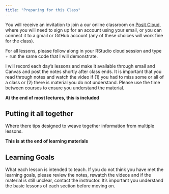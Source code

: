 ```yaml
---
title: "Preparing for this Class"
---
```


You will receive an invitation to join a our online classroom on [Posit Cloud](https://login.posit.cloud/login), where you will need to sign up for an account using your email, or you can connect it to a gmail or GitHub account (any of these choices will work fine for the class).


For all lessons, please follow along in your RStudio cloud session and type + run the same code that I will demonstrate. 

I will record each day's lessons and make it available through email and Canvas and post the notes shortly after class ends. It is important that you read through notes and watch the video if (1) you had to miss some or all of a class or (2) there is material you do not understand. Please use the time between courses to ensure you understand the material. 

**At the end of most lectures, this is included**

::: {.callout-tip}
## Putting it all together

Where there tips designed to weave together information from multiple lessons. 
:::

**This is at the end of learning materials**

::: {.callout-caution collapse="false"}
## Learning Goals

What each lesson is intended to teach. If you do not think you have met the learning goals, please review the notes, rewatch the videos and if the material is still unclear, contact the instructor. It's important you understand the basic lessons of each section before moving on. 
:::

